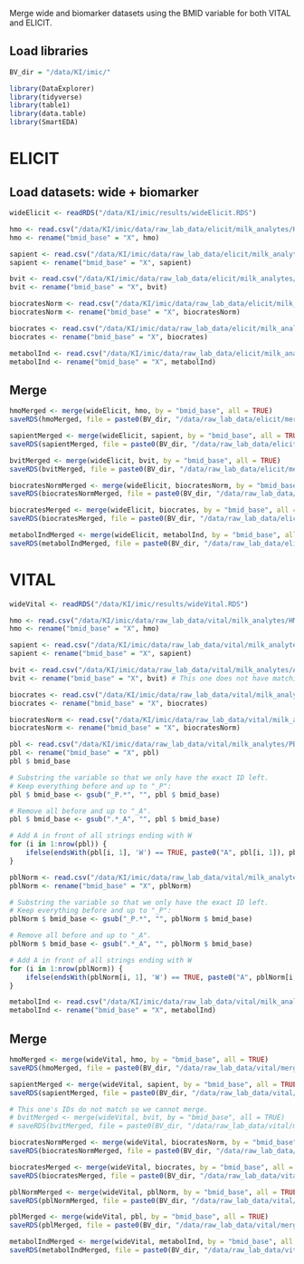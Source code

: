 Merge wide and biomarker datasets using the BMID variable for both VITAL and ELICIT.

## Load libraries
```r
BV_dir = "/data/KI/imic/"

library(DataExplorer)
library(tidyverse)
library(table1)
library(data.table)
library(SmartEDA)
```

# ELICIT

## Load datasets: wide + biomarker
```r
wideElicit <- readRDS("/data/KI/imic/results/wideElicit.RDS")

hmo <- read.csv("/data/KI/imic/data/raw_lab_data/elicit/milk_analytes/HMO_ELICIT.csv")
hmo <- rename("bmid_base" = "X", hmo)

sapient <- read.csv("/data/KI/imic/data/raw_lab_data/elicit/milk_analytes/Sapient_ELICIT.csv")
sapient <- rename("bmid_base" = "X", sapient)

bvit <- read.csv("/data/KI/imic/data/raw_lab_data/elicit/milk_analytes/Allen_Bvit_ELICIT.csv")
bvit <- rename("bmid_base" = "X", bvit)

biocratesNorm <- read.csv("/data/KI/imic/data/raw_lab_data/elicit/milk_analytes/Biocrates_ELICIT_Normalized_toALL_NS.csv")
biocratesNorm <- rename("bmid_base" = "X", biocratesNorm)

biocrates <- read.csv("/data/KI/imic/data/raw_lab_data/elicit/milk_analytes/Biocrates_ELICIT_NOT_Normalized.csv")
biocrates <- rename("bmid_base" = "X", biocrates)

metabolInd <- read.csv("/data/KI/imic/data/raw_lab_data/elicit/milk_analytes/MetaboIndicators/Biocrates_ELICIT_Normalized_MetaboINDICATOR.csv")
metabolInd <- rename("bmid_base" = "X", metabolInd)
```

## Merge
```r
hmoMerged <- merge(wideElicit, hmo, by = "bmid_base", all = TRUE)
saveRDS(hmoMerged, file = paste0(BV_dir, "/data/raw_lab_data/elicit/merged/hmo.RDS"))

sapientMerged <- merge(wideElicit, sapient, by = "bmid_base", all = TRUE)
saveRDS(sapientMerged, file = paste0(BV_dir, "/data/raw_lab_data/elicit/merged/sapient.RDS"))

bvitMerged <- merge(wideElicit, bvit, by = "bmid_base", all = TRUE)
saveRDS(bvitMerged, file = paste0(BV_dir, "/data/raw_lab_data/elicit/merged/bvit.RDS"))

biocratesNormMerged <- merge(wideElicit, biocratesNorm, by = "bmid_base", all = TRUE)
saveRDS(biocratesNormMerged, file = paste0(BV_dir, "/data/raw_lab_data/elicit/merged/biocratesNorm.RDS"))

biocratesMerged <- merge(wideElicit, biocrates, by = "bmid_base", all = TRUE)
saveRDS(biocratesMerged, file = paste0(BV_dir, "/data/raw_lab_data/elicit/merged/biocrates.RDS"))

metabolIndMerged <- merge(wideElicit, metabolInd, by = "bmid_base", all = TRUE)
saveRDS(metabolIndMerged, file = paste0(BV_dir, "/data/raw_lab_data/elicit/merged/metabolInd.RDS"))
```

# VITAL
```r
wideVital <- readRDS("/data/KI/imic/results/wideVital.RDS")

hmo <- read.csv("/data/KI/imic/data/raw_lab_data/vital/milk_analytes/HMO_VITAL.csv")
hmo <- rename("bmid_base" = "X", hmo)

sapient <- read.csv("/data/KI/imic/data/raw_lab_data/vital/milk_analytes/Sapient_VITAL.csv")
sapient <- rename("bmid_base" = "X", sapient)

bvit <- read.csv("/data/KI/imic/data/raw_lab_data/vital/milk_analytes/Allen_Bvit_VITAL.csv")
bvit <- rename("bmid_base" = "X", bvit) # This one does not have matching ID.

biocrates <- read.csv("/data/KI/imic/data/raw_lab_data/vital/milk_analytes/Biocrates_VITAL_NOT_Normalized.csv")
biocrates <- rename("bmid_base" = "X", biocrates)

biocratesNorm <- read.csv("/data/KI/imic/data/raw_lab_data/vital/milk_analytes/Biocrates_VITAL_Normalized_toALL_NS.csv")
biocratesNorm <- rename("bmid_base" = "X", biocratesNorm)

pbl <- read.csv("/data/KI/imic/data/raw_lab_data/vital/milk_analytes/PBL_VITAL_NOT_Normalized.csv")
pbl <- rename("bmid_base" = "X", pbl)
pbl $ bmid_base

# Substring the variable so that we only have the exact ID left.
# Keep everything before and up to "_P": 
pbl $ bmid_base <- gsub("_P.*", "", pbl $ bmid_base)

# Remove all before and up to "_A".
pbl $ bmid_base <- gsub(".*_A", "", pbl $ bmid_base)

# Add A in front of all strings ending with W
for (i in 1:nrow(pbl)) {
    ifelse(endsWith(pbl[i, 1], 'W') == TRUE, paste0("A", pbl[i, 1]), pbl[i, 1])
}

pblNorm <- read.csv("/data/KI/imic/data/raw_lab_data/vital/milk_analytes/PBL_VITAL_Normalized.csv")
pblNorm <- rename("bmid_base" = "X", pblNorm)

# Substring the variable so that we only have the exact ID left.
# Keep everything before and up to "_P": 
pblNorm $ bmid_base <- gsub("_P.*", "", pblNorm $ bmid_base)

# Remove all before and up to "_A".
pblNorm $ bmid_base <- gsub(".*_A", "", pblNorm $ bmid_base)

# Add A in front of all strings ending with W
for (i in 1:nrow(pblNorm)) {
    ifelse(endsWith(pblNorm[i, 1], 'W') == TRUE, paste0("A", pblNorm[i, 1]), pblNorm[i, 1])
}

metabolInd <- read.csv("/data/KI/imic/data/raw_lab_data/vital/milk_analytes/MetaboIndicators/Biocrates_VITAL_Normalized_MetaboINDICATOR.csv")
metabolInd <- rename("bmid_base" = "X", metabolInd)
```

## Merge
```r
hmoMerged <- merge(wideVital, hmo, by = "bmid_base", all = TRUE)
saveRDS(hmoMerged, file = paste0(BV_dir, "/data/raw_lab_data/vital/merged/hmo.RDS"))

sapientMerged <- merge(wideVital, sapient, by = "bmid_base", all = TRUE)
saveRDS(sapientMerged, file = paste0(BV_dir, "/data/raw_lab_data/vital/merged/sapient.RDS"))

# This one's IDs do not match so we cannot merge.
# bvitMerged <- merge(wideVital, bvit, by = "bmid_base", all = TRUE)
# saveRDS(bvitMerged, file = paste0(BV_dir, "/data/raw_lab_data/vital/merged/bvit.RDS"))

biocratesNormMerged <- merge(wideVital, biocratesNorm, by = "bmid_base", all = TRUE)
saveRDS(biocratesNormMerged, file = paste0(BV_dir, "/data/raw_lab_data/vital/merged/biocratesNorm.RDS"))

biocratesMerged <- merge(wideVital, biocrates, by = "bmid_base", all = TRUE)
saveRDS(biocratesMerged, file = paste0(BV_dir, "/data/raw_lab_data/vital/merged/biocrates.RDS"))

pblNormMerged <- merge(wideVital, pblNorm, by = "bmid_base", all = TRUE)
saveRDS(pblNormMerged, file = paste0(BV_dir, "/data/raw_lab_data/vital/merged/pblNorm.RDS"))

pblMerged <- merge(wideVital, pbl, by = "bmid_base", all = TRUE)
saveRDS(pblMerged, file = paste0(BV_dir, "/data/raw_lab_data/vital/merged/pbl.RDS"))

metabolIndMerged <- merge(wideVital, metabolInd, by = "bmid_base", all = TRUE)
saveRDS(metabolIndMerged, file = paste0(BV_dir, "/data/raw_lab_data/vital/merged/metabolInd.RDS"))
```








